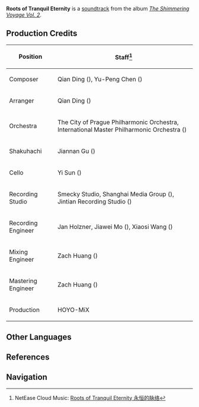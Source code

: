 {{Soundtrack Infobox
|title          =
|image          = The Shimmering Voyage Vol 2.png
|album          = The Shimmering Voyage Vol. 2
|disc           = 3
|number         = 36
|featured       =
|featured2      =
|featured3      =
|featured_disc  =
|featured_disc2 =
|featured_disc3 =
|youtube_id     = D1GgNZKpfUc
|spotify_id     = 206E2u7tmAKtIOJHqB1cCG
|played_in      = Story Quest
|during         = Animated cutscene in ''[[Radiant Sakura]]''
|domain         =
|previous       = Rumble of Thunder
|next           = Miko's Ingenuity
}}
'''Roots of Tranquil Eternity''' is a [[soundtrack]] from the album ''[[The Shimmering Voyage Vol. 2]]''.

==Production Credits==
{| class="wikitable" style="text-align:left; height:0.5em"
! Position
! Staff<ref>NetEase Cloud Music: [https://music.163.com/#/song?id=1973622682 Roots of Tranquil Eternity 永恒的脉络]</ref>
|-
! Composer
| Qian Ding ({{zh|丁谦}}), Yu-Peng Chen ({{zh|陈致逸 }})
|-
! Arranger
| Qian Ding ({{zh|丁谦}})
|-
! Orchestra
| The City of Prague Philharmonic Orchestra, International Master Philharmonic Orchestra ({{zh|国际首席爱乐乐团}})
|-
! Shakuhachi
| Jiannan Gu ({{zh|顾剑楠}})
|-
! Cello
| Yi Sun ({{zh|孙艺}})
|-
! Recording Studio
| Smecky Studio, Shanghai Media Group ({{zh|上海广播大厦}}), Jintian Recording Studio ({{zh|金田录音棚}})
|-
! Recording Engineer
| Jan Holzner, Jiawei Mo ({{zh|莫家伟}}), Xiaosi Wang ({{zh|王小四}})
|-
! Mixing Engineer
| Zach Huang ({{zh|黄巍}})
|-
! Mastering Engineer
| Zach Huang ({{zh|黄巍}})
|-
! Production
| HOYO-MiX
|}
<!--
==Videos==
<gallery>
</gallery>

==Trivia==
-->

==Other Languages==
{{Other Languages
|en      = Roots of Tranquil Eternity
|zhs     = 永恒的脉络
|zhs_rm  = Yǒnghéng de Màiluò
|zhs_tl  =
|ja      = 永遠の脈絡
|ja_rm   = Eien no Myakuraku
|ja_tl   = Coherence of Eternity
|tr      = 
|tr_tl   = 
|it      = 
|it_tl   = 
}}

==References==
{{Reflist}}

==Navigation==
{{Soundtrack Navbox|The Shimmering Voyage}}